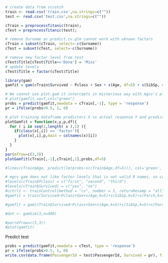 
```r
# create data from scratch
train <- read.csv('train.csv',na.strings=c(""))
test <- read.csv('test.csv',na.strings=c(""))

cTrain = preprocessTitanic(train);
cTest = preprocessTitanic(test);

# remove Surname as predict.cv.glm cannot work with uknown factors
cTrain = subset(cTrain, select=-c(Surname))
cTest = subset(cTest, select=-c(Surname))

# remove new factor level from test
cTest$Title[cTest$Title=='Dona'] = 'Miss'
# update levels
cTest$Title = factor(cTest$Title)
```

```r
library(gam)
gamfit = gam(cTrain$Survived ~ Pclass + Sex + s(Age, df=5) + s(SibSp, df=5) + s(Parch, df=5) + s(Fare, df=5) + Embarked + CabinLetter + Title, family=binomial, data=cTrain)

# We cannot use plot.gam it intercepts in misterious way with mgcv's plot.gam, that is loaded somewhere with 'car' package
# plot(gamfit,se=T,col="green")
probs = predict(gamfit,newdata = cTrain[,-1], type = 'response')
pr = ifelse(probs>0.5, 1, 0)
```

```r
# plot training dataframe predictors X vs actual response Y and predicted response P 
plotGamfit = function(x,y,p,df){
  for ( i in seq(1,length( x ),1) ){
    if(class(x[,i]) == 'factor'){
      plot(x[,i],p,main = colnames(x)[i])
    }
  }
}
par(mfrow=c(3,3))
plotGamfit(cTrain[,-1],cTrain[,1],probs,df=5)

#lines(cTrain$Age, predict(lm(probs~s(cTrain$Age,df=5))), col='green', lty=5)

# mgcv gam does not like factor levels that is not valid R names, so convert here
#levels(cTrain$Pclass) = c("first", "second", "third")
#levels(cTrain$Survived) = c("yes", "no")
#cctrl1 <- trainControl(method = "cv", number = 3, returnResamp = "all", classProbs = TRUE);
#gamfit = train(Survived~Pclass+Sex+s(Age,k=5)+s(SibSp,k=5)+s(Parch,k=5)+s(Fare,k=5)+Embarked+CabinLetter+Title, method = "gam", trControl = cctrl1, preProc = c("scale"), family=binomial, data=cTrain);

#gamfit = gam(cTrain$Survived~Pclass+Sex+s(Age,k=5)+s(SibSp,k=5)+s(Parch,k=5)+s(Fare,k=5)+Embarked+CabinLetter+Title,family=binomial, data=cTrain)

#dat <- gamSim(3,n=400)

#par(mfrow=c(3,3))
#plot(gamfit)
```
Predict test
```r
probs = predict(gamfit,newdata = cTest, type = 'response')
pr = ifelse(probs>0.5, 1, 0)
write.csv(data.frame(PassengerId = test$PassengerId, Survived = pr), file = "TitanicGAM.csv")
```
